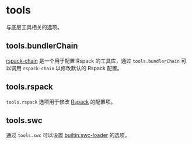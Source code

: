 
# tools

与底层工具相关的选项。

## tools.bundlerChain <RsbuildDocBadge path="/config/tools/bundler-chain" text="tools.bundlerChain" />

[rspack-chain](https://github.com/rspack-contrib/rspack-chain) 是一个用于配置 Rspack 的工具库，通过 `tools.bundlerChain` 可以调用 `rspack-chain` 以修改默认的 Rspack 配置。

## tools.rspack <RsbuildDocBadge path="/config/tools/rspack" text="tools.rspack" />

`tools.rspack` 选项用于修改 [Rspack](https://rspack.rs/zh/config/index) 的配置项。

## tools.swc <RsbuildDocBadge path="/config/tools/swc" text="tools.swc" />

通过 `tools.swc` 可以设置 [builtin:swc-loader](https://rspack.rs/zh/guide/features/builtin-swc-loader) 的选项。
